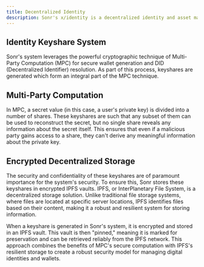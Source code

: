 ```yaml
---
title: Decentralized Identity
description: Sonr's x/identity is a decentralized identity and asset management module that uses MPC Wallet Generation, DID Resolution, and Interchain Accounts to provide users with secure, user-friendly control over their data.
---
```



## Identity Keyshare System
Sonr's system leverages the powerful cryptographic technique of Multi-Party Computation (MPC) for secure wallet generation and DID (Decentralized Identifier) resolution. As part of this process, keyshares are generated which form an integral part of the MPC technique.

## Multi-Party Computation
In MPC, a secret value (in this case, a user's private key) is divided into a number of shares. These keyshares are such that any subset of them can be used to reconstruct the secret, but no single share reveals any information about the secret itself. This ensures that even if a malicious party gains access to a share, they can't derive any meaningful information about the private key.

## Encrypted Decentralized Storage
The security and confidentiality of these keyshares are of paramount importance for the system's security. To ensure this, Sonr stores these keyshares in encrypted IPFS vaults. IPFS, or InterPlanetary File System, is a decentralized storage solution. Unlike traditional file storage systems, where files are located at specific server locations, IPFS identifies files based on their content, making it a robust and resilient system for storing information.

When a keyshare is generated in Sonr's system, it is encrypted and stored in an IPFS vault. This vault is then "pinned," meaning it is marked for preservation and can be retrieved reliably from the IPFS network. This approach combines the benefits of MPC's secure computation with IPFS's resilient storage to create a robust security model for managing digital identities and wallets.
